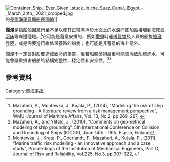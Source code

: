 [[File:Container_Ship_'Ever_Given'_stuck_in_the_Suez_Canal,_Egypt_-_March_24th,_2021_cropped.jpg|thumb]]的[[長榮海運|長榮海運]][[貨櫃船|貨櫃船]][[長賜輪|長賜輪]]]]

'''擱淺'''是指[[船舶|船舶]]因航行至不足以使其正常漂浮於水面上的水深而使船舶接觸到[[海床|海床]]或[[河床|河床]]等岸邊陸地。<ref>Mazaheri, A., Montewka, J., Kujala, P., (2014), "Modeling the risk of ship grounding - A literature review from a risk management perspective", WMU-Journal of Maritime Affairs, Vol. 13, No.2, pp.269-297, {{doi|10.1007/s13437-013-0056-3}}</ref>它可能是蓄意安排的，例如[[戰爭|戰爭]]時運送[[貨物|貨物]]及人員的船隻[[搶灘|搶灘]]登陸，或是需要進行維修保養時的船隻；也可能是非蓄意的海上意外。

擱淺不一定會對船隻造成致命的損害，但若船體破損嚴重可能會導致船體進水，可能會嚴重損害船舶的結構完整性、穩定性和安全性。<ref>Mazaheri, A., and Ylitalo, J., (2010), “Comments on geometrical modeling of ship grounding”, 5th International Conference on Collision and Grounding of Ships (ICCGS), June 14th - 16th, Espoo, Finland</ref><ref>Montewka, J., Krata, P., Goerlandt, F., Mazaheri, A., Kujala, P., (2011), “Marine traffic risk modelling - an innovative approach and a case study”, Proceedings of the Institution of Mechanical Engineers, Part O, Journal of Risk and Reliability, Vol.225, No.3, pp.307-322, {{doi|10.1177/1748006X11399988}}</ref>

==參考資料==
{{Reflist}}

[[Category:航海事故|Category:航海事故]]
{{transp-stub}}